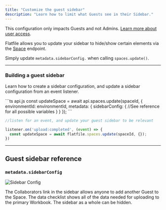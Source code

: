 ```yaml
---
title: "Customize the guest sidebar"
description: "Learn how to limit what Guests see in their Sidebar."
---
```


<Info>This configuration only impacts Guests and not Admins. [Learn more about user access](../developer-tools/security/roles-and-permissions).</Info>

Flatfile allows you to update your sidebar to hide/show certain elements via the <Tooltip tip="Learn more about Spaces">[Space](../concepts/spaces)</Tooltip> endpoint.

Simply update `metadata.sidebarConfig.` when calling `spaces.update()`.

---

### Building a guest sidebar

Learn how to create a sidebar configuration, and update a sidebar configuration from an event listener.

<CodeGroup>
```ts api.js
const updateSpace = await api.spaces.update(spaceId, {
  environmentId: environmentId,
  metadata: {
    sidebarConfig: {
      //See reference for all possible variables
    }
  }
});
```

```ts listener.js
//listen for an event, and update your guest sidebar to be relevant

listener.on('upload:completed', (event) => {
  const updateSpace = await flatfile.spaces.update(spaceId, {});
})
```
</CodeGroup>

---

## Guest sidebar reference

### `metadata.sidebarConfig`
![Sidebar Config](../images/customize/sidebarConfig.png)

<ParamField path="showGuestInvite" type="boolean"> The Collaborators link in the sidebar allows anyone to add another Guest to the Space.</ParamField>
<ParamField path="showDataChecklist" type="boolean">The data checklist shows all of the data needed for uploading to the primary Workbook. </ParamField>
<ParamField path="showSidebar" type="boolean">The sidebar as a whole can be hidden. </ParamField>
